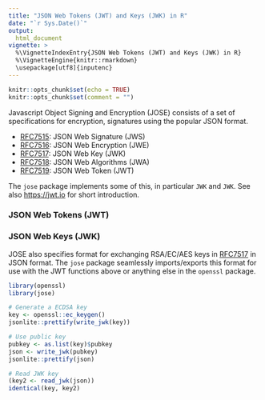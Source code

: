 ```yaml
---
title: "JSON Web Tokens (JWT) and Keys (JWK) in R"
date: "`r Sys.Date()`"
output:
  html_document
vignette: >
  %\VignetteIndexEntry{JSON Web Tokens (JWT) and Keys (JWK) in R}
  %\VignetteEngine{knitr::rmarkdown}
  \usepackage[utf8]{inputenc}
---
```


```r
knitr::opts_chunk$set(echo = TRUE)
knitr::opts_chunk$set(comment = "")
```

Javascript Object Signing and Encryption (JOSE) consists of a set of specifications for encryption, signatures using the popular JSON format. 

 - [RFC7515](https://tools.ietf.org/html/rfc7515): JSON Web Signature (JWS)
 - [RFC7516](https://tools.ietf.org/html/rfc7516): JSON Web Encryption (JWE)
 - [RFC7517](https://tools.ietf.org/html/rfc7517): JSON Web Key (JWK)
 - [RFC7518](https://tools.ietf.org/html/rfc7518): JSON Web Algorithms (JWA)
 - [RFC7519](https://tools.ietf.org/html/rfc7519): JSON Web Token (JWT)
 
The `jose` package implements some of this, in particular `JWK` and `JWK`. See also [https://jwt.io](https://jwt.io) for short introduction.

### JSON Web Tokens (JWT)



### JSON Web Keys (JWK)

JOSE also specifies format for exchanging RSA/EC/AES keys in [RFC7517](https://tools.ietf.org/html/rfc7517) in JSON format. The `jose` package seamlessly imports/exports this format for use with the JWT functions above or anything else in the `openssl` package.



```r
library(openssl)
library(jose)

# Generate a ECDSA key
key <- openssl::ec_keygen()
jsonlite::prettify(write_jwk(key))

# Use public key
pubkey <- as.list(key)$pubkey
json <- write_jwk(pubkey)
jsonlite::prettify(json)

# Read JWK key
(key2 <- read_jwk(json))
identical(key, key2)
```
